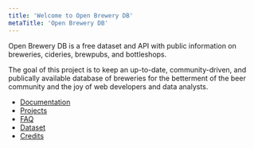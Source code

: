 ```yaml
---
title: 'Welcome to Open Brewery DB'
metaTitle: 'Open Brewery DB'
---
```


Open Brewery DB is a free dataset and API with public information on breweries, cideries, brewpubs, and bottleshops.

The goal of this project is to keep an up-to-date, community-driven, and publically available database of breweries for the betterment of the beer community and the joy of web developers and data analysts.

* [Documentation](/documentation)
* [Projects](/projects)
* [FAQ](/faq)
* [Dataset](/dataset)
* [Credits](/credits)
